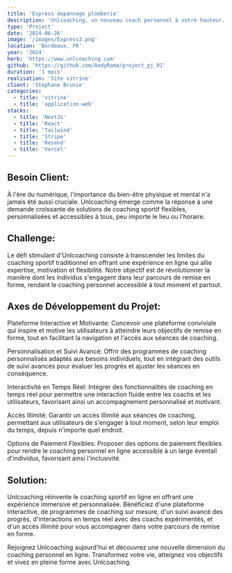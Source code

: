 ```yaml
---
title: 'Express depannage plomberie'
description: 'Unlcoaching, un nouveau coach personnel à votre hauteur. Site vitrine réalisait avec NextJs et React'
type: 'Project'
date: '2024-06-26'
image: '/images/Express3.png'
location: 'Bordeaux, FR'
year: '2024'
herb: 'https://www.unlcoaching.com'
github: 'https://github.com/AndyRama/project_pj_01'
duration: '1 mois'
realisation: 'Site vitrine'
client: 'Stephane Brunie'
categories:
  - title: 'vitrine'
  - title: 'application-web'
stacks:
  - title: 'NextJs'
  - title: 'React'
  - title: 'Tailwind'
  - title: 'Stripe'
  - title: 'Resend'
  - title: 'Vercel'
---
```


## Besoin Client:

À l'ère du numérique, l'importance du bien-être physique et mental n'a jamais été
aussi cruciale. Unlcoaching émerge comme la réponse à une demande croissante de
solutions de coaching sportif flexibles, personnalisées et accessibles à tous,
peu importe le lieu ou l'horaire.

## Challenge:

Le défi stimulant d'Unlcoaching consiste à transcender les limites du coaching sportif
traditionnel en offrant une expérience en ligne qui allie expertise, motivation et
flexibilité. Notre objectif est de révolutionner la manière dont les individus s'engagent
dans leur parcours de remise en forme, rendant le coaching personnel accessible à tout
moment et partout.

## Axes de Développement du Projet:

Plateforme Interactive et Motivante: Concevoir une plateforme conviviale qui inspire
et motive les utilisateurs à atteindre leurs objectifs de remise en forme, tout en
facilitant la navigation et l'accès aux séances de coaching.

Personnalisation et Suivi Avancé: Offrir des programmes de coaching personnalisés
adaptés aux besoins individuels, tout en intégrant des outils de suivi avancés pour
évaluer les progrès et ajuster les séances en conséquence.

Interactivité en Temps Réel: Intégrer des fonctionnalités de coaching en temps
réel pour permettre une interaction fluide entre les coachs et les utilisateurs,
favorisant ainsi un accompagnement personnalisé et motivant.

Accès Illimité: Garantir un accès illimité aux séances de coaching, permettant
aux utilisateurs de s'engager à tout moment, selon leur emploi du temps, depuis
n'importe quel endroit.

Options de Paiement Flexibles: Proposer des options de paiement flexibles pour
rendre le coaching personnel en ligne accessible à un large éventail d'individus,
favorisant ainsi l'inclusivité.

## Solution:

Unlcoaching réinvente le coaching sportif en ligne en offrant une expérience immersive
et personnalisée. Bénéficiez d'une plateforme interactive, de programmes de coaching
sur mesure, d'un suivi avancé des progrès, d'interactions en temps réel avec des coachs
expérimentés, et d'un accès illimité pour vous accompagner dans votre parcours de remise
en forme.

Rejoignez Unlcoaching aujourd'hui et découvrez une nouvelle dimension du coaching personnel
en ligne. Transformez votre vie, atteignez vos objectifs et vivez en pleine forme avec Unlcoaching.

